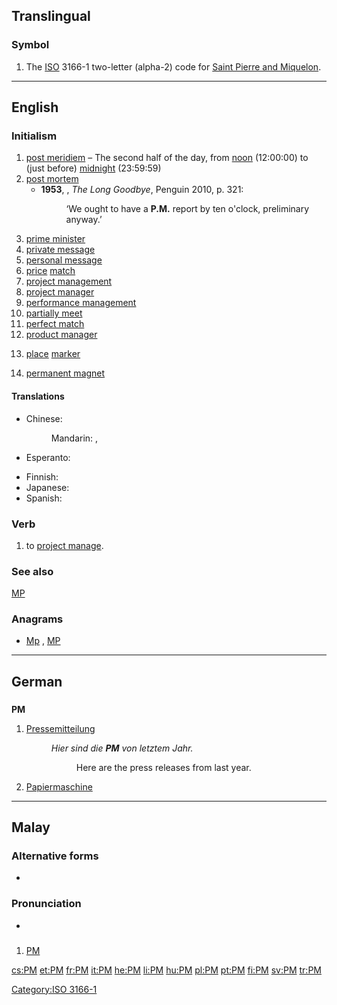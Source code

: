 {{also|Pm}}
==Translingual==

===Symbol===
{{head|mul|symbol}}

# The [[ISO]] 3166-1 two-letter (alpha-2) code for [[Saint Pierre and Miquelon]].

[[Category:ISO 3166-1]]

----

==English==

===Initialism===
{{en-initialism}}

# [[post meridiem]] – The second half of the day, from [[noon]] (12:00:00) to (just before) [[midnight]] (23:59:59)
# [[post mortem]]
#*'''1953''', {{w|Raymond Chandler}}, ''The Long Goodbye'', Penguin 2010, p. 321:
#*:‘We ought to have a '''P.M.''' report by ten o'clock, preliminary anyway.’
# [[prime minister|prime minister]]
# [[w:private message|private message]]
# [[w:personal message|personal message]]
# [[price]] [[match]]
# [[project management]]
# [[project manager]]
# [[performance management]]
# [[partially meet]]
# [[perfect match]]
# [[w:product manager|product manager]]
# {{context|knitting|lang=en}} [[place]] [[marker]]
# {{context|electronics|lang=en}} [[permanent magnet]]

====Translations====
{{trans-top|after 12:00:00}}
* Chinese:
*: Mandarin: {{qualifier|afternoon}} {{t+|cmn|下午|tr=xiàwǔ|sc=Hani}}, {{qualifier|evening, night}} {{t+|cmn|晚上|tr=wǎnshang|sc=Hani}}
* Esperanto: {{t|eo|p.t.m.}}
{{trans-mid}}
* Finnish: {{t|fi|ip}}
* Japanese: {{t+|ja|午後|tr=[[ごご]], gogo}}
* Spanish: {{t|es|PM}}
{{trans-bottom}}

===Verb===
{{en-verb}}
# to [[project manage]].

===See also===
[[MP]]

===Anagrams===
* [[Mp#English|Mp]] , [[MP#English|MP]]

----

==German==

==={{initialism-old|de}}===
'''PM'''

# [[Pressemitteilung]]
#: ''Hier sind die '''PM''' von letztem Jahr.''
#:: Here are the press releases from last year.
# [[Papiermaschine]]

----

==Malay==

===Alternative forms===
* {{l|ms|Perdana Menteri}}

===Pronunciation===
* {{IPA|/pi ɛm/|lang=ms}}

==={{initialism-old|ms}}===
{{head|ms|initialism|head=[[Perdana Menteri|PM]]}}

# [[#English|PM]] {{gloss|Prime Minister}}

[[cs:PM]]
[[et:PM]]
[[fr:PM]]
[[it:PM]]
[[he:PM]]
[[li:PM]]
[[hu:PM]]
[[pl:PM]]
[[pt:PM]]
[[fi:PM]]
[[sv:PM]]
[[tr:PM]]